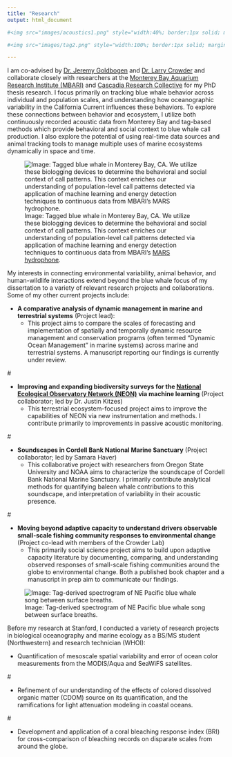 ```yaml
---
title: "Research"
output: html_document

#<img src="images/acoustics1.png" style="width:40%; border:1px solid; margin-right: 20px" align="left">

#<img src="images/tag2.png" style="width:100%; border:1px solid; margin-right: 20px" align="left">

---
```


<style>
p.caption {
  font-size: 0.8em;
}
</style>

<link rel="stylesheet" href="styles.css" type="text/css">


I am co-advised by [Dr. Jeremy Goldbogen](https://goldbogen.stanford.edu/) and [Dr. Larry Crowder](https://crowderlab.stanford.edu/) and collaborate closely with researchers at the [Monterey Bay Aquarium Research Institute (MBARI)](https://www.mbari.org/technology/solving-challenges/persistent-presence/mars-hydrophone/) and [Cascadia Research Collective](http://www.cascadiaresearch.org/) for my PhD thesis research. I focus primarily on tracking blue whale behavior across individual and population scales, and understanding how oceanographic variability in the California Current influences these behaviors. To explore these connections between behavior and ecosystem, I utilize both continuously recorded acoustic data from Monterey Bay and tag-based methods which provide behavioral and social context to blue whale call production. I also explore the potential of using real-time data sources and animal tracking tools to manage multiple uses of marine ecosystems dynamically in space and time. 

![Image: Tagged blue whale in Monterey Bay, CA. We utilize these biologging devices to determine the behavioral and social context of call patterns. This context enriches our understanding of population-level call patterns detected via application of machine learning and energy detection techniques to continuous data from MBARI's [MARS hydrophone](https://www.mbari.org/at-sea/cabled-observatory/mars-science-experiments/mars-hydrophone-data/).\label{figurelabel}](images/tag2.png)



My interests in connecting environmental variability, animal behavior, and human-wildlife interactions extend beyond the blue whale focus of my dissertation to a variety of relevant research projects and collaborations. Some of my other current projects include:

* __A comparative analysis of dynamic management in marine and terrestrial systems__ (Project lead):
    * This project aims to compare the scales of forecasting and implementation of spatially and temporally dynamic resource management and conservation programs (often termed "Dynamic Ocean Management" in marine systems) across marine and terrestrial systems. A manuscript reporting our findings is currently under review.

#\newline 

* __Improving and expanding biodiversity surveys for the [National Ecological Observatory Network (NEON)](https://www.neonscience.org/) via machine learning__ (Project collaborator; led by Dr. Justin Kitzes)
    * This terrestrial ecosystem-focused project aims to improve the capabilities of NEON via new instrumentation and methods. I contribute primarily to improvements in passive acoustic monitoring.

#\newline 

* __Soundscapes in Cordell Bank National Marine Sanctuary__ (Project collaborator; led by Samara Haver)
    * This collaborative project with researchers from Oregon State University and NOAA aims to characterize the soundscape of Cordell Bank National Marine Sanctuary. I primarily contribute analytical methods for quantifying baleen whale contributions to this soundscape, and interpretation of variability in their acoustic presence.

#\newline 

* __Moving beyond adaptive capacity to understand drivers observable small-scale fishing community responses to environmental change__ (Project co-lead with members of the Crowder Lab)
    * This primarily social science project aims to build upon adaptive capacity literature by documenting, comparing, and understanding observed responses of small-scale fishing communities around the globe to environmental change. Both a published book chapter and a manuscript in prep aim to communicate our findings.

![Image: Tag-derived spectrogram of NE Pacific blue whale song between surface breaths. \label{figurelabel}](images/acoustics2.png)


Before my research at Stanford, I conducted a variety of research projects in biological oceanography and marine ecology as a BS/MS student (Northwestern) and research technician (WHOI):

* Quantification of mesoscale spatial variability and error of ocean color measurements from the MODIS/Aqua and SeaWiFS satellites.

#\newline 

* Refinement of our understanding of the effects of colored dissolved organic matter (CDOM) source on its quantification, and the ramifications for light attenuation modeling in coastal oceans.

#\newline 

* Development and application of a coral bleaching response index (BRI) for cross-comparison of bleaching records on disparate scales from around the globe.